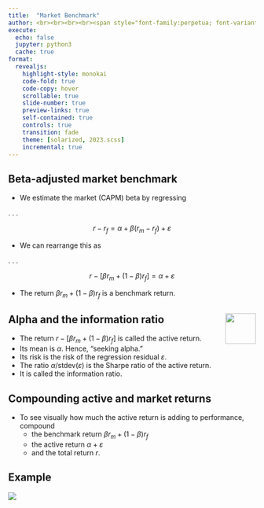 ```yaml
---
title:  "Market Benchmark"
author: <br><br><br><br><span style="font-family:perpetua; font-variant:small-caps; color:#606060;">Kerry Back</span><br><br><img src="RiceBusiness-transparent-logo-sm.png"  height=80>
execute:
  echo: false
  jupyter: python3
  cache: true
format: 
  revealjs:
    highlight-style: monokai
    code-fold: true
    code-copy: hover
    scrollable: true
    slide-number: true
    preview-links: true
    self-contained: true
    controls: true
    transition: fade
    theme: [solarized, 2023.scss]
    incremental: true
---
```


## Beta-adjusted market benchmark

- We estimate the market (CAPM) beta by regressing

. . .

$$r - r_f = \alpha + \beta (r_m-r_f) + \varepsilon$$

- We can rearrange this as

. . .

$$ r - [\beta r_m + (1-\beta)r_f] = \alpha + \varepsilon$$

- The return $\beta r_m + (1-\beta)r_f$ is a benchmark return.

## Alpha and the information ratio <a href="https://bbcx-investments.com/capm/alphas-mve"><img src="images/Rice_Owl.jpg" style="width:.65in;" align=right></a>

- The return $r - [\beta r_m + (1-\beta)r_f]$ is called the active return.
- Its mean is $\alpha$.  Hence, "seeking alpha."
- Its risk is the risk of the regression residual $\varepsilon$.
- The ratio $\alpha / \text{stdev}(\varepsilon)$ is the Sharpe ratio of the active return.
- It is called the information ratio.

## Compounding active and market returns

- To see visually how much the active return is adding to performance, compound  
  - the benchmark return $\beta r_m + (1-\beta)r_f$
  - the active return $\alpha + \varepsilon$
  - and the total return $r$.

## Example

![](market.png)
